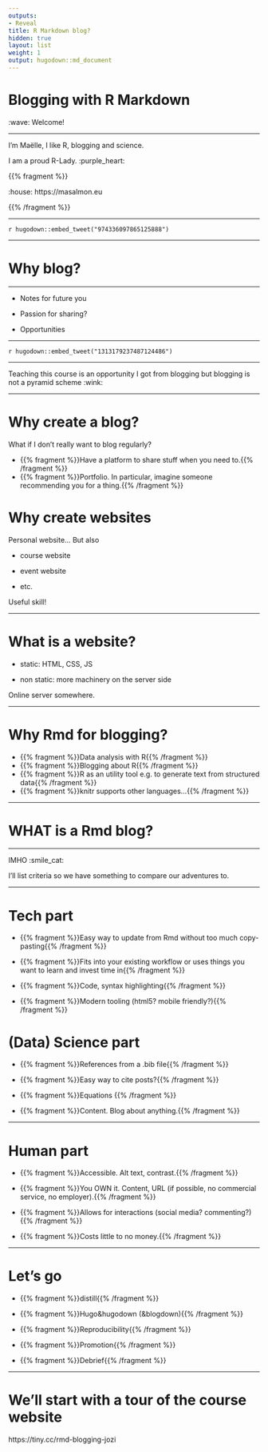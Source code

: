 ```yaml
---
outputs:
- Reveal
title: R Markdown blog?
hidden: true
layout: list
weight: 1
output: hugodown::md_document
---
```


# Blogging with R Markdown

:wave: Welcome!

---

I'm Maëlle, I like R, blogging and science.

I am a proud R-Lady. :purple_heart:

{{% fragment %}}

:house: https://masalmon.eu

{{% /fragment %}}


---

`r hugodown::embed_tweet("974336097865125888")`

---

# Why blog?

---

* Notes for future you

* Passion for sharing?

* Opportunities

---

`r hugodown::embed_tweet("1313179237487124486")`

---

Teaching this course is an opportunity I got from blogging but blogging is not a pyramid scheme :wink:

---

# Why create a blog?

What if I don't really want to blog regularly?

<!--html_preserve-->

- {{% fragment %}}Have a platform to share stuff when you need to.{{% /fragment %}}
- {{% fragment %}}Portfolio. In particular, imagine someone recommending you for a thing.{{% /fragment %}}

<!--/html_preserve-->
---

# Why create websites

Personal website... But also

* course website

* event website

* etc.

Useful skill!

---

# What is a website?

* static: HTML, CSS, JS

* non static: more machinery on the server side

Online server somewhere.

---

# Why Rmd for blogging?

- {{% fragment %}}Data analysis with R{{% /fragment %}}
- {{% fragment %}}Blogging about R{{% /fragment %}}
- {{% fragment %}}R as an utility tool e.g. to generate text from structured data{{% /fragment %}}
- {{% fragment %}}knitr supports other languages...{{% /fragment %}}

---

# WHAT is a Rmd blog?

---

IMHO :smile_cat:

I'll list criteria so we have something to compare our adventures to.

---

# Tech part

<!--html_preserve-->

* {{% fragment %}}Easy way to update from Rmd without too much copy-pasting{{% /fragment %}}

* {{% fragment %}}Fits into your existing workflow or uses things you want to learn and invest time in{{% /fragment %}}

* {{% fragment %}}Code, syntax highlighting{{% /fragment %}}

* {{% fragment %}}Modern tooling (html5? mobile friendly?){{% /fragment %}}

<!--/html_preserve-->
---

# (Data) Science part

* {{% fragment %}}References from a .bib file{{% /fragment %}}

* {{% fragment %}}Easy way to cite posts?{{% /fragment %}}

* {{% fragment %}}Equations {{% /fragment %}}

* {{% fragment %}}Content. Blog about anything.{{% /fragment %}}

---

# Human part

* {{% fragment %}}Accessible. Alt text, contrast.{{% /fragment %}}

* {{% fragment %}}You OWN it. Content, URL (if possible, no commercial service, no employer).{{% /fragment %}}

* {{% fragment %}}Allows for interactions (social media? commenting?){{% /fragment %}}

* {{% fragment %}}Costs little to no money.{{% /fragment %}}

---

# Let's go

* {{% fragment %}}distill{{% /fragment %}}

* {{% fragment %}}Hugo&hugodown (&blogdown){{% /fragment %}}

* {{% fragment %}}Reproducibility{{% /fragment %}}

* {{% fragment %}}Promotion{{% /fragment %}}

* {{% fragment %}}Debrief{{% /fragment %}}

---

# We'll start with a tour of the course website

https://tiny.cc/rmd-blogging-jozi
